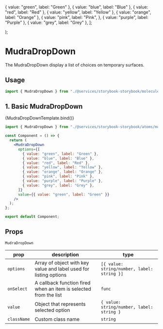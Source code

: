 

<Meta title="Molecules/Mudra DropDown" component={MudraDropDown} />

  { value: "green", label: "Green" },
  { value: "blue", label: "Blue" },
  { value: "red", label: "Red" },
  { value: "yellow", label: "Yellow" },
  { value: "orange", label: "Orange" },
  {
    value: "pink",
    label: "Pink",
  },
  { value: "purple", label: "Purple" },
  { value: "grey", label: "Grey" },
];
  <div style={{ height: "200px" }}>
    <MudraDropDown {...args} />
  </div>
);

# MudraDropDown

The MudraDropDown display a list of choices on temporary surfaces.

## Usage

```jsx
import { MudraDropDown } from "./@services/storybook-storybook/molecules/mudraDropDown";
```

## 1. Basic MudraDropDown

<Canvas>
  <Story
    name="Basic MudraDropDown"
    args={{
      placeHolder: "Select Component",
      options: options,
      value: { value: "green", label: "Green" },
    }}
  >
    {MudraDropDownTemplate.bind()}
  </Story>
</Canvas>

```jsx
import { MudraDropDown } from "./@services/storybook-storybook/atoms/mudraDropDown";

const Component = () => {
  return (
    <MudraDropDown
      options={[
        { value: "green", label: "Green" },
        { value: "blue", label: "Blue" },
        { value: "red", label: "Red" },
        { value: "yellow", label: "Yellow" },
        { value: "orange", label: "Orange" },
        { value: "pink", label: "Pink" },
        { value: "purple", label: "Purple" },
        { value: "grey", label: "Grey" },
      ]}
      value={{ value: "green", label: "Green" }}
    />
  );
};

export default Component;
```

## Props

<div style={{overflowX: 'auto'}}>

`MudraDropDown`

| prop        | description                                                       | type                                        |
| ----------- | ----------------------------------------------------------------- | ------------------------------------------- |
| `options`   | Array of object with key value and label used for listing options | `[{ value: string/number, label: string }]` |
| `onSelect`  | A callback function fired when an item is selected from the list  | `func`                                      |
| `value`     | Object that represents selected option                            | `{ value: string/number, label: string }`   |
| `className` | Custom class name                                                 | `string`                                    |

</div>
